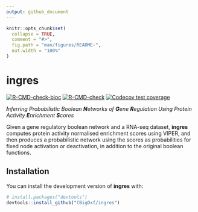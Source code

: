 ```yaml
---
output: github_document
---
```


<!-- README.md is generated from README.Rmd. Please edit that file -->

```r
knitr::opts_chunk$set(
  collapse = TRUE,
  comment = "#>",
  fig.path = "man/figures/README-",
  out.width = "100%"
)
```

# ingres

<!-- badges: start -->
[![R-CMD-check-bioc](https://github.com/CBigOxf/ingres/workflows/R-CMD-check-bioc/badge.svg)](https://github.com/CBigOxf/ingres/actions)
[![R-CMD-check](https://github.com/CBigOxf/ingres/actions/workflows/r-cmd-check.yml/badge.svg)](https://github.com/CBigOxf/ingres/actions/workflows/r-cmd-check.yml)
[![Codecov test coverage](https://codecov.io/gh/CBigOxf/ingres/branch/master/graph/badge.svg)](https://codecov.io/gh/CBigOxf/ingres?branch=master)
<!-- badges: end -->

_**I**nferring Probabilistic Boolean **N**etworks of **G**ene **R**egulation Using Protein Activity **E**nrichment **S**cores_

Given a gene regulatory boolean network and a RNA-seq dataset, **ingres** computes protein activity normalised enrichment scores using VIPER, and then produces a probabilistic network using the scores as probabilities for fixed node activation or deactivation, in addition to the original boolean functions.

## Installation

You can install the development version of **ingres** with:

``` r
# install.packages("devtools")
devtools::install_github("CBigOxf/ingres")
```
